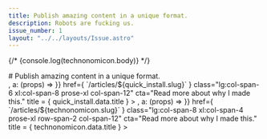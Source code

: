 ```yaml
---
title: Publish amazing content in a unique format. 
description: Robots are fucking us.
issue_number: 1
layout: "../../layouts/Issue.astro"
---
```





{/* {console.log(technonomicon.body)} */}
<div class="grid grid-cols-12 gap-y-8 lg:gap-4 xl:gap-16 md:px-10 px-2 text-justify">

  <div class="col-span-10 text-9xl text-left">
    # Publish amazing content in a unique format.
  </div>
  <div class="col-span-2">
    <AstroLogo/>
  </div>
  <MarkdownSnippet
    markdown={quick_install}
    components={{...components, h1: (props)=> <h2{...props}/>,  a: (props) => <p{...props}/> }}
    href={ `/articles/${quick_install.slug}` }
    class="lg:col-span-6 xl:col-span-8 prose-xl col-span-12"
    cta="Read more about why I made this."
    title = { quick_install.data.title }
  >
  </MarkdownSnippet>
  <MarkdownSnippet
    markdown={technonomicon}
    components={{...components, h1: (props)=> <h2{...props}/>,  a: (props) => <p{...props}/> }}
    href={ `/articles/${technonomicon.slug}` }
    class="lg:col-span-8 xl:col-span-4 prose-xl row-span-2 col-span-12"
    cta="Read more about why I made this."
    title = { technonomicon.data.title }
  >
  </MarkdownSnippet>
  <div class="col-span-12 lg:col-span-8 order-6">
  
  </div>
</div>
